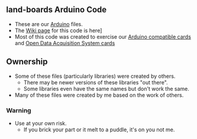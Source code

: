 == land-boards Arduino Code ==

* These are our [http://arduino.cc Arduino] files.
* The [http://land-boards.com/blwiki/index.php?title=Arduino_Code Wiki page] for this code is here]
* Most of this code was created to exercise our [http://land-boards.com/blwiki/index.php?title=Board_Designs_by_Function#Arduino_Compatible_Boards Arduino compatible cards] and [http://land-boards.com/blwiki/index.php?title=Open_Data_Acquisition_System Open Data Acquisition System cards]

== Ownership ==

* Some of these files (particularly libraries) were created by others.
** There may be newer versions of these libraries "out there".
** Some libraries even have the same names but don't work the same.
* Many of these files were created by me based on the work of others.

=== Warning ===

* Use at your own risk.
** If you brick your part or it melt to a puddle, it's on you not me.
